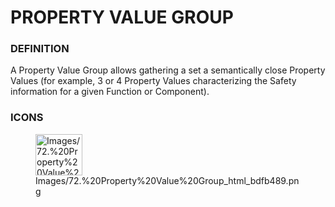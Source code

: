 
= PROPERTY VALUE GROUP =

=== DEFINITION ===

A Property Value Group allows gathering a set a semantically close Property Values (for example, 3 or 4 Property Values characterizing the Safety information for a given Function or Component).


=== ICONS ===

[[Image:Images/72.%20Property%20Value%20Group_html_bdfb489.png|75x66px]]


<br>
<br>


<br>

